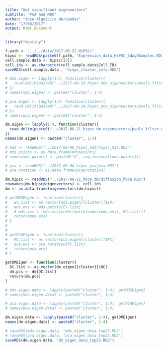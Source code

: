 ```yaml
---
title: "Get significant eigenvectors"
subtitle: "PCA and MDS"
author: "Jose Alquicira Hernandez"
date: "17/08/2017"
output: html_document
---
```



```r
library("destiny")
```


```r
f.path <- "../../data/2017-05-22_HiPSC/"
hipsc <- readRDS(paste0(f.path, 'Expression_data_HiPSC_5day0Samples.RDS'))
cell.sample.data <- hipsc[[2]]
cell.ids <- as.character(cell.sample.data$Cell_ID)
saveRDS(cell.sample.data , "hispc_cluster_info.RDS")
```


```r
# mds.eigen <- lapply(1:4, function(cluster){
#   read.delim(paste0("../2017-08-14_hipsc_mds_eigenvectors/pvals_filter-cluster_",cluster,".txt"))
# })
# names(mds.eigen) <- paste0("cluster", 1:4)
```

```r
# pca.eigen <- lapply(1:4, function(cluster){
#   read.delim(paste0("../2017-08-14_hipsc_pca_eigenvectors/pvals_filter-cluster_",cluster,".txt"))
# })
# names(pca.eigen) <- paste0("cluster", 1:4)
```

```r
dm.eigen <- lapply(1:4, function(cluster){
  read.delim(paste0("../2017-08-21_hipsc_dm_eigenvectors/pvals_filter-cluster_",cluster,".txt"))
})
names(dm.eigen) <- paste0("cluster", 1:4)
```


```r
# mds <- readRDS("../2017-08-08_hipsc_mds/hipsc_mds.RDS")
# mds.points <- as.data.frame(mds$points)
# names(mds.points) <- paste0("V", seq_len(ncol(mds.points)))
```


```r
# pca <- readRDS("../2017-08-04_hipsc_pca/pca.RDS")
# pca.rotation <- as.data.frame(pca$rotation)
```


```r
dm.hipsc <- readRDS("../2017-08-21_hbca_dm/diffusion_hbca.RDS")
rownames(dm.hipsc@eigenvectors) <- cell.ids
dm <- as.data.frame(eigenvectors(dm.hipsc))
```


```r
# getMDSEigen <- function(cluster){
#   EV.list <- as.vector(mds.eigen[[cluster]]$EV)
#   mds.evs <- mds.points[EV.list]
#   # mds.evs <- mds.evs[order(match(names(mds.evs), EV.list))]
#   return(mds.evs)
# }
# 
# 
# getPCAEigen <- function(cluster){
#   PC.list <- as.vector(pca.eigen[[cluster]]$PC)
#   pca.pcs <- pca.rotation[PC.list]
#   return(pca.pcs)
# }

getDMEigen <- function(cluster){
  DC.list <- as.vector(dm.eigen[[cluster]]$DC)
  dm.pcs <- dm[DC.list]
  return(dm.pcs)
}
```

```r
# mds.eigen.data <- lapply(paste0("cluster", 1:4), getMDSEigen)
# names(mds.eigen.data) <- paste0("cluster", 1:4)
```

```r
# pca.eigen.data <- lapply(paste0("cluster", 1:4), getPCAEigen)
# names(pca.eigen.data) <- paste0("cluster", 1:4)
```

```r
dm.eigen.data <- lapply(paste0("cluster", 1:4), getDMEigen)
names(dm.eigen.data) <- paste0("cluster", 1:4)
```


```r
# saveRDS(mds.eigen.data, "mds_eigen_data_top25.RDS")
# saveRDS(pca.eigen.data, "pca_eigen_data_top25.RDS")
saveRDS(dm.eigen.data, "dm_eigen_data_top25.RDS")
```

